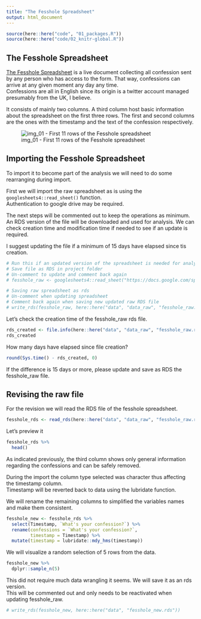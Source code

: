 ```yaml
---
title: "The Fesshole Spreadsheet"
output: html_document
---
```


```r
source(here::here("code", "01_packages.R"))
source(here::here("code/02_knitr-global.R"))
```

## The Fesshole Spreadsheet

[The Fesshole Spreadsheet](https://docs.google.com/spreadsheets/d/1wiUl3SiU6qlRU50WN1sKZ0ERXXj_7WVvF5QFxTMTAaY/edit#gid=1599891978) is a live document collecting all confession sent by any person
who has access to the form.  That way, confessions can arrive at any given moment any day any time.  
Confessions are all in English since its origin is a twitter account managed presumably from the UK, I believe.

It consists of mainly two columns.  A third column host basic information about the spreadsheet 
on the first three rows.  The first and second columns are the ones with the timestamp and
the text of the confession respectively.

![img_01 - First 11 rows of the Fesshole spreadsheet](images/01_fesshole-spread.png)

## Importing the Fesshole Spreadsheet

To import it to become part of the analysis we will need to do some rearranging during import.

First we will import the raw spreadsheet as is using the `googlesheets4::read_sheet()` function.  
Authentication to google drive may be required.

The next steps will be commented out to keep the operations as minimum.  An RDS version of the
file will be downloaded and used for analysis.  We can check creation time and modification time
if needed to see if an update is required.

I suggest updating the file if a minimum of 15 days have elapsed since tis creation.

```r
# Run this if an updated version of the spreadsheet is needed for analysis
# Save file as RDS in project folder
# Un-comment to update and comment back again
# fesshole_raw <- googlesheets4::read_sheet("https://docs.google.com/spreadsheets/d/1wiUl3SiU6qlRU50WN1sKZ0ERXXj_7WVvF5QFxTMTAaY/edit#gid=1599891978", col_types = "c"  )

```

```r
# Saving raw spreadsheet as rds
# Un-comment when updating spreadsheet 
# Comment back again when saving new updated raw RDS file
# write_rds(fesshole_raw, here::here("data", "data_raw", "fesshole_raw.rds"))

```

Let's check the creation time of the fesshole_raw rds file.

```r
rds_created <- file.info(here::here("data", "data_raw", "fesshole_raw.rds"))$ctime
rds_created
```

How many days have elapsed since file creation?

```r
round(Sys.time() - rds_created, 0)
```

If the difference is 15 days or more, please update and save as RDS the fesshole_raw file.  

## Revising the raw file

For the revision we will read the RDS file of the fesshole spreadsheet.

```r
fesshole_rds <- read_rds(here::here("data", "data_raw", "fesshole_raw.rds"))
```

Let's preview it

```r
fesshole_rds %>% 
  head()
```
As indicated previously, the third column shows only general information regarding the confessions and
can be safely removed.  

During the import the column type selected was character thus affecting the timestamp column.  
Timestamp will be reverted back to data using the lubridate function.

We will rename the remaining columns to simplified the variables names and make them consistent.


```r
fesshole_new <- fesshole_rds %>% 
  select(Timestamp, `What's your confession?`) %>% 
  rename(confessions = `What's your confession?`,
         timestamp = Timestamp) %>% 
  mutate(timestamp = lubridate::mdy_hms(timestamp))

```

We will visualize a random selection of 5 rows from the data.

```r
fesshole_new %>%
  dplyr::sample_n(5)
```

This did not require much data wrangling it seems.  We will save it as an rds version.  
This will be commented out and only needs to be reactivated when updating fesshole_raw.

```r
# write_rds(fesshole_new, here::here("data", "fesshole_new.rds"))
```


















